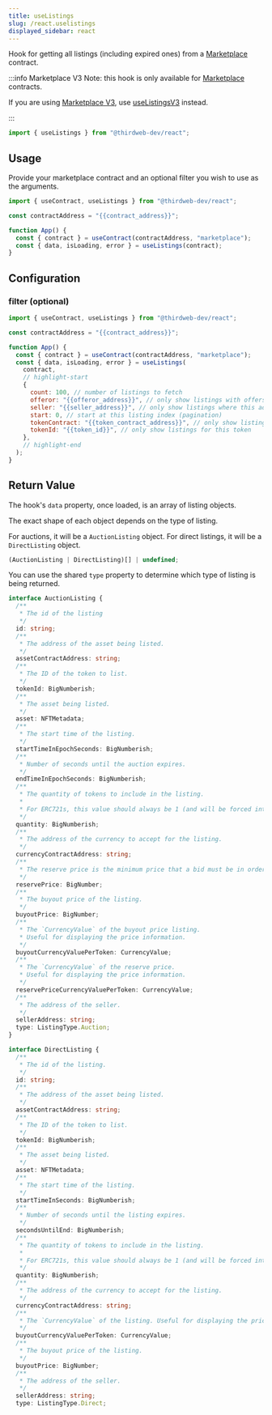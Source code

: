 ```yaml
---
title: useListings
slug: /react.uselistings
displayed_sidebar: react
---
```


Hook for getting all listings (including expired ones) from a [Marketplace](https://thirdweb.com/thirdweb.eth/Marketplace) contract.

:::info Marketplace V3
Note: this hook is only available for [Marketplace](https://thirdweb.com/thirdweb.eth/Marketplace) contracts.

If you are using [Marketplace V3](https://thirdweb.com/thirdweb.eth/MarketplaceV3),
use [useListingsV3](/react/react.useListingsV3) instead.

:::

```jsx
import { useListings } from "@thirdweb-dev/react";
```

## Usage

Provide your marketplace contract and an optional filter you wish to use as the arguments.

```jsx
import { useContract, useListings } from "@thirdweb-dev/react";

const contractAddress = "{{contract_address}}";

function App() {
  const { contract } = useContract(contractAddress, "marketplace");
  const { data, isLoading, error } = useListings(contract);
}
```

## Configuration

### filter (optional)

```jsx
import { useContract, useListings } from "@thirdweb-dev/react";

const contractAddress = "{{contract_address}}";

function App() {
  const { contract } = useContract(contractAddress, "marketplace");
  const { data, isLoading, error } = useListings(
    contract,
    // highlight-start
    {
      count: 100, // number of listings to fetch
      offeror: "{{offeror_address}}", // only show listings with offers from this address
      seller: "{{seller_address}}", // only show listings where this address is the seller
      start: 0, // start at this listing index (pagination)
      tokenContract: "{{token_contract_address}}", // only show listings from this collection
      tokenId: "{{token_id}}", // only show listings for this token
    },
    // highlight-end
  );
}
```

## Return Value

The hook's `data` property, once loaded, is an array of listing objects.

The exact shape of each object depends on the type of listing.

For auctions, it will be a
`AuctionListing` object.
For direct listings, it will be a `DirectListing` object.

```ts
(AuctionListing | DirectListing)[] | undefined;
```

You can use the shared `type` property to determine which type of listing is being returned.

```ts
interface AuctionListing {
  /**
   * The id of the listing
   */
  id: string;
  /**
   * The address of the asset being listed.
   */
  assetContractAddress: string;
  /**
   * The ID of the token to list.
   */
  tokenId: BigNumberish;
  /**
   * The asset being listed.
   */
  asset: NFTMetadata;
  /**
   * The start time of the listing.
   */
  startTimeInEpochSeconds: BigNumberish;
  /**
   * Number of seconds until the auction expires.
   */
  endTimeInEpochSeconds: BigNumberish;
  /**
   * The quantity of tokens to include in the listing.
   *
   * For ERC721s, this value should always be 1 (and will be forced internally regardless of what is passed here).
   */
  quantity: BigNumberish;
  /**
   * The address of the currency to accept for the listing.
   */
  currencyContractAddress: string;
  /**
   * The reserve price is the minimum price that a bid must be in order to be accepted.
   */
  reservePrice: BigNumber;
  /**
   * The buyout price of the listing.
   */
  buyoutPrice: BigNumber;
  /**
   * The `CurrencyValue` of the buyout price listing.
   * Useful for displaying the price information.
   */
  buyoutCurrencyValuePerToken: CurrencyValue;
  /**
   * The `CurrencyValue` of the reserve price.
   * Useful for displaying the price information.
   */
  reservePriceCurrencyValuePerToken: CurrencyValue;
  /**
   * The address of the seller.
   */
  sellerAddress: string;
  type: ListingType.Auction;
}

interface DirectListing {
  /**
   * The id of the listing.
   */
  id: string;
  /**
   * The address of the asset being listed.
   */
  assetContractAddress: string;
  /**
   * The ID of the token to list.
   */
  tokenId: BigNumberish;
  /**
   * The asset being listed.
   */
  asset: NFTMetadata;
  /**
   * The start time of the listing.
   */
  startTimeInSeconds: BigNumberish;
  /**
   * Number of seconds until the listing expires.
   */
  secondsUntilEnd: BigNumberish;
  /**
   * The quantity of tokens to include in the listing.
   *
   * For ERC721s, this value should always be 1 (and will be forced internally regardless of what is passed here).
   */
  quantity: BigNumberish;
  /**
   * The address of the currency to accept for the listing.
   */
  currencyContractAddress: string;
  /**
   * The `CurrencyValue` of the listing. Useful for displaying the price information.
   */
  buyoutCurrencyValuePerToken: CurrencyValue;
  /**
   * The buyout price of the listing.
   */
  buyoutPrice: BigNumber;
  /**
   * The address of the seller.
   */
  sellerAddress: string;
  type: ListingType.Direct;
```
